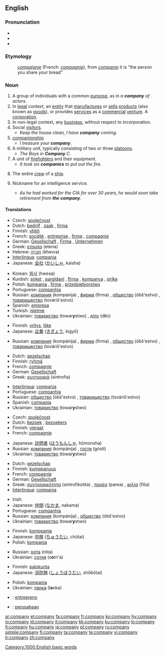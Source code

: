 {{wikipedia|dab=Company (disambiguation)|Company}}
==English==

{{rank|persons|wrote|chief|611|company|sweet|duty|heavy}}

===Pronunciation===
* {{SAMPA|/"kVmp@ni/}}
* {{IPA|/'kʌmpəni/}}
* {{audio|en-us-company.ogg|Audio (US)}}

===Etymology===
: {{OF.}} ''[[compaignie]]'' (French: ''[[compagnie]]''), from {{L.}} ''[[companio]]'' it is "the person you share your bread"

===Noun===
{{en-noun|compan|ies}}

# A group of individuals with a common [[purpose]], as in ''a '''company''' of actors''.
# In [[legal]] context, an [[entity]] that [[manufacture]]s or [[sell]]s [[product]]s (also known as [[goods]]), or provides [[services]] as a [[commercial]] [[venture]]. A [[corporation]].
# In non-legal context, any [[business]], without respect to incorporation.
# Social [[visitor]]s.
#* ''Keep the house clean, I have '''company''' coming.''
# [[companionship]]
#* ''I treasure your '''company'''.''
# A military unit, typically consisting of two or three [[platoon]]s.
#* ''The Boys in '''Company''' C.''
# A unit of [[firefighter]]s and their equipment.
#* ''It took six '''companies''' to put out the fire.''
# {{nautical}} The entire [[crew]] of a [[ship]].
# {{idiom}} Nickname for an intelligence service.
#* ''As he had worked for the CIA for over 30 years, he would soon take retirement from '''the company'''.''

====Translations====
{{trans-top|in legal context, a corporation}}
* Czech: [[společnost]] {{f}}
* Dutch: [[bedrijf]] {{n}}, [[zaak]] {{f}}, [[firma]] {{f}}
* Finnish: [[yhtiö]]
* French: [[société]] {{f}}, [[entreprise]] {{f}}, [[firme]] {{f}}, [[compagnie]] {{f}}
* German: [[Gesellschaft]] {{f}}, [[Firma]] {{f}}, [[Unternehmen]] {{n}}
* Greek: [[εταιρία]] (eteria) {{f}}
* Hebrew: [[חברה]] (khevra) {{f}}
* [[Interlingua]]: [[compania]]
* Japanese: [[会社]] ([[かいしゃ]], kaisha)
{{trans-mid}}
* Korean: [[회사]] (hwesa)
* Kurdish: [[şirket]] {{f}}, [[pargîdanî]] {{f}}, [[fîrma]] {{f}}, [[kompanya]] {{f}}, [[şirîke]] {{f}}
* Polish: [[kompania]] {{f}}, [[firma]] {{f}}, [[przedsiębiorstwo]] {{n}}
* Portuguese: [[companhia]] {{f}}
* Russian: [[компания]] (kompánija) {{f}}, [[фирма]] (fírma) {{f}}, [[общество]] (óbš'estvo) {{n}}, [[товарищество]] (továriš'estvo) {{n}}
* Spanish: [[empresa]] {{f}}
* Turkish: [[işletme]]
* Ukrainian: [[товариство]] (towar'''y'''stwo) {{n}}, [[діло]] (d'''i'''lo) {{n}}
{{trans-bottom}}

{{trans-top|in non-legal context, any business, without respect to incorporation}}
* Finnish: [[yritys]], [[liike]]
* Japanese: [[企業]] ([[きぎょう]], kigyō)
{{trans-mid}}
* Russian: [[компания]] (kompánija) {{f}}, [[фирма]] (fírma) {{f}}, [[общество]] (óbš'estvo) {{n}}, [[товарищество]] (továriš'estvo) {{n}}
{{trans-bottom}}

{{trans-top|group of individuals with a common purpose}}
* Dutch: [[gezelschap]] {{n}}
* Finnish: [[ryhmä]]
* French: [[compagnie]] {{f}}
* German: [[Gesellschaft]] {{f}}
* Greek: [[συντροφιά]] (sintrofia) {{f}}
{{trans-mid}}
* [[Interlingua]]: [[compania]]
* Portuguese: [[companhia]] {{f}}
* Russian: [[общество]] (óbš'estvo) {{n}}, [[товарищество]] (továriš'estvo) {{n}}
* Spanish: [[compania]] {{f}}
* Ukrainian: [[товариство]] (towar'''y'''stwo) {{n}}
{{trans-bottom}}

{{trans-top|social visitors}}
* Czech: [[společnost]] {{f}}
* Dutch: [[bezoek]] {{n}}, [[bezoekers]] {{m|p}}
* Finnish: [[vieraat]] {{p}}
* French: [[compagnie]] {{f}}
{{trans-mid}}
* Japanese: [[訪問者]] ([[ほうもんしゃ]], hōmonsha)
* Russian: [[компания]] (kompánija) {{f}}, [[гости]] (gósti) {{p}}
* Ukrainian: [[товариство]] (towar'''y'''stwo) {{n}}
{{trans-bottom}}

{{trans-top|companionship}}
* Dutch: [[gezelschap]] {{n}}
* Finnish: [[kumppanuus]]
* French: [[compagnie]] {{f}}
* German: [[Gesellschaft]] {{f}}
* Greek: [[συντροφικότητα]] (sintrofikotita) {{f}}, [[παρέα]] (parea) {{f}}, [[φιλία]] (filia) {{f}}
* [[Interlingua]]: [[compania]]
{{trans-mid}}
* Irish: {{t|ga|cumann|m}}
* Japanese: [[仲間]] ([[なかま]], nakama)
* Portuguese: [[companhia]] {{f}}
* Russian: [[компания]] (kompánija) {{f}}, [[общество]] (óbš'estvo) {{n}}
* Ukrainian: [[товариство]] (towar'''y'''stwo) {{n}}
{{trans-bottom}}

{{trans-top|military unit}}
* Finnish: [[komppania]]
* Japanese: [[中隊]] ([[ちゅうたい]], chūtai)
* Polish: [[kompania]] {{f}}
{{trans-mid}}
* Russian: [[рота]] (róta) {{f}}
* Ukrainian: [[сотня]] (s'''o'''tn'a) {{f}}
{{trans-bottom}}

{{trans-top|unit of firefighters and their equipment}}
* Finnish: [[palokunta]]
* Japanese: [[消防隊]] ([[しょうぼうたい]], shōbōtai)
{{trans-mid}}
* Polish: [[kompania]] {{f}}
* Ukrainian: [[ланка]] (l'''a'''nka) {{f}}
{{trans-bottom}}

{{ttbc-top}}
* {{ttbc|Esperanto}}: [[entrepreno]]
* {{ttbc|Indonesian}}: [[usaha|perusahaan]]
{{ttbc-bottom}}

[[Category:1000 English basic words]]

[[ar:company]]
[[et:company]]
[[fa:company]]
[[fr:company]]
[[ko:company]]
[[hy:company]]
[[io:company]]
[[id:company]]
[[it:company]]
[[kk:company]]
[[ku:company]]
[[lo:company]]
[[lt:company]]
[[hu:company]]
[[ja:company]]
[[pl:company]]
[[ru:company]]
[[simple:company]]
[[fi:company]]
[[ta:company]]
[[te:company]]
[[vi:company]]
[[tr:company]]
[[zh:company]]